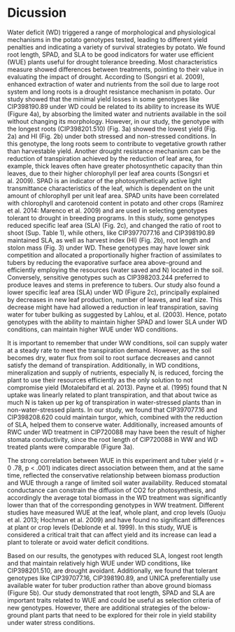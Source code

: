 # Dicussion

Water deficit (WD) triggered a range of morphological and physiological mechanisms in the potato genotypes tested, leading to different yield penalties and indicating a variety of survival strategies by potato. We found root length, SPAD, and SLA to be good indicators for water use efficient (WUE) plants useful for drought tolerance breeding. Most characteristics measure showed differences between treatments, pointing to their value in evaluating the impact of drought. According to (Songsri et al. 2009), enhanced extraction of water and nutrients from the soil due to large root system and long roots is a drought resistance mechanism in potato. Our study showed that the minimal yield losses in some genotypes like CIP398190.89 under WD could be related to its ability to increase its WUE (Figure 4a), by absorbing the limited water and nutrients available in the soil without changing its morphology. However, in our study, the genotype with the longest roots (CIP398201.510) (Fig. 3a) showed the lowest yield (Fig. 2a) and HI (Fig. 2b) under both stressed and non-stressed conditions. In this genotype, the long roots seem to contribute to vegetative growth rather than harvestable yield. 
Another drought resistance mechanism can be the reduction of transpiration achieved by the reduction of leaf area, for example, thick leaves often have greater photosynthetic capacity than thin leaves, due to their higher chlorophyll per leaf area counts (Songsri et al. 2009). SPAD is an indicator of the photosynthetically active light transmittance characteristics of the leaf, which is dependent on the unit amount of chlorophyll per unit leaf area. SPAD units have been correlated with chlorophyll and carotenoid content in potato and other crops (Ramírez et al. 2014: Marenco et al. 2009) and are used in selecting genotypes tolerant to drought in breeding programs. In this study, some genotypes reduced specific leaf area (SLA) (Fig. 2c), and changed the ratio of root to shoot (Sup. Table 1), while others, like CIP3977077.16 and CIP398190.89 maintained SLA, as well as harvest index (HI) (Fig. 2b), root length and stolon mass (Fig. 3) under WD. These genotypes may have lower sink competition and allocated a proportionally higher fraction of assimilates to tubers by reducing the evaporative surface area above-ground and efficiently employing the resources (water saved and N) located in the soil. Conversely, sensitive genotypes such as CIP398203.244 preferred to produce leaves and stems in preference to tubers. Our study also found a lower specific leaf area (SLA) under WD (Figure 2c), principally explained by decreases in new leaf production, number of leaves, and leaf size. This decrease might have had allowed a reduction in leaf transpiration, saving water for tuber bulking as suggested by Lahlou, et al. (2003). Hence, potato genotypes with the ability to maintain higher SPAD and lower SLA under WD conditions, can maintain higher WUE under WD conditions.

It is important to remember that under WW conditions, soil can supply water at a steady rate to meet the transpiration demand. However, as the soil becomes dry, water flux from soil to root surface decreases and cannot satisfy the demand of transpiration. Additionally, in WD conditions, mineralization and supply of nutrients, especially N, is reduced, forcing the plant to use their resources efficiently as the only solution to not compromise yield (Motalebifard et al. 2013). Payne et al. (1995) found that N uptake was linearly related to plant transpiration, and that about twice as much N is taken up per kg of transpiration in water-stressed plants than in non-water-stressed plants. In our study, we found that CIP397077.16 and CIP398208.620 could maintain turgor, which, combined with the reduction of SLA, helped them to conserve water. Additionally, increased amounts of RWC under WD treatment in CIP720088 may have been the result of higher stomata conductivity, since the root length of CIP720088 in WW and WD treated plants were comparable (Figure 3a). 

The strong correlation between WUE in this experiment and tuber yield (r = 0 .78, p < .001) indicates direct association between them, and at the same time, reflected the conservative relationship between biomass production and WUE through a range of limited soil water availability.  Reduced stomatal conductance can constrain the diffusion of CO2 for photosynthesis, and accordingly the average total biomass in the WD treatment was significantly lower than that of the corresponding genotypes in WW treatment. Different studies have measured WUE at the leaf, whole plant, and crop levels (Guoju et al. 2013; Hochman et al. 2009) and have found no significant differences at plant or crop levels (Deblonde et al. 1999). In this study, WUE is considered a critical trait that can affect yield and its increase can lead a plant to tolerate or avoid water deficit conditions. 

Based on our results, the genotypes with reduced SLA, longest root length and that maintain relatively high WUE under WD conditions, like CIP398201.510, are drought avoidant. Additionally, we found that tolerant genotypes like CIP397077.16, CIP398190.89, and UNICA preferentially use available water for tuber production rather than above ground biomass (Figure 5b). Our study demonstrated that root length, SPAD and SLA are important traits related to WUE and could be useful as selection criteria of new genotypes. However, there are additional strategies of the below-ground plant parts that need to be explored for their role in yield stability under water stress conditions.
